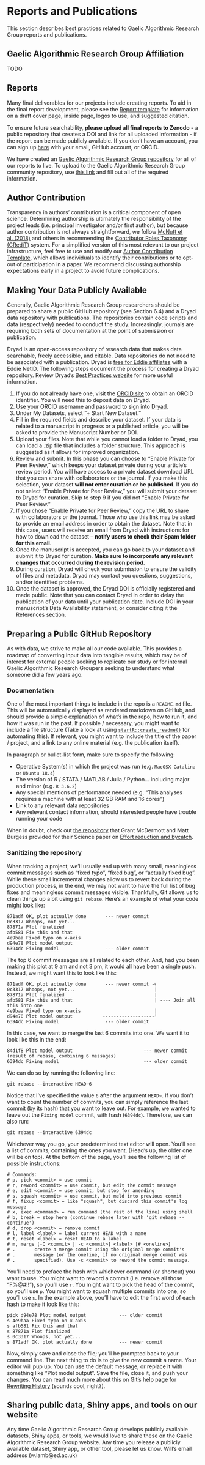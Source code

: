 # Reports and Publications

This section describes best practices related to Gaelic Algorithmic Research Group reports and publications.  


## Gaelic Algorithmic Research Group Affiliation  

TODO 

## Reports  

Many final deliverables for our projects include creating reports. To aid in the final report development, please see the [Report template](https://docs.google.com/document/d/1GBlTP7LVc2yTd9R3ByDxDFP9YGfRYOutJK4S4fdnOmk/edit) for information on a draft cover page, inside page, logos to use, and suggested citation.

To ensure future searchability, **please upload all final reports to Zenodo** - a public repository that creates a DOI and link for all uploaded information - if the report can be made publicly available. If you don't have an account, you can sign up [here](https://zenodo.org/signup/) with your email, GitHub account, or ORCID.

We have created an [Gaelic Algorithmic Research Group repository](https://zenodo.org/communities/Gaelic Algorithmic Research Group-ucsb/) for all of our reports to live. To upload to the Gaelic Algorithmic Research Group community repository, use [this link](https://zenodo.org/deposit/new?c=Gaelic Algorithmic Research Group-ucsb) and fill out all of the required information.

## Author Contribution  

Transparency in authors’ contribution is a critical component of open science. Determining authorship is ultimately the responsibility of the project leads (i.e. principal investigator and/or first author), but because author contribution is not always straightforward, we follow [McNutt et al. (2018)](https://www.pnas.org/content/115/11/2557) and others in recommending the [Contributor Roles Taxonomy (CRediT)](https://www.cell.com/pb/assets/raw/shared/guidelines/CRediT-taxonomy.pdf) system. For a simplified version of this most relevant to our project infrastructure, feel free to use and modify our [Author Contribution Template](https://docs.google.com/spreadsheets/d/1qWJea1Bo8lpbYqEJjojZ_WpSS500uaYjCJzyiy3s3bc/edit#gid=0), which allows individuals to identify their contributions or to opt-out of participation in a paper. We recommend discussing authorship expectations early in a project to avoid future complications.

## Making Your Data Publicly Available  

Generally, Gaelic Algorithmic Research Group researchers should be prepared to share a public GitHub repository (see Section 6.4) and a Dryad data repository with publications. The repositories contain code scripts and data (respectively) needed to conduct the study. Increasingly, journals are requiring both sets of documentation at the point of submission or publication. 

Dryad is an open-access repository of research data that makes data searchable, freely accessible, and citable. Data repositories do not need to be associated with a publication. Dryad is [free for Eddie affiliates](https://www.library.ucsb.edu/research-data-services/repository) with a Eddie NetID. The following steps document the process for creating a Dryad repository. Review Dryad’s [Best Practices website](https://datadryad.org/stash/best_practices#organize) for more useful information.

1. If you do not already have one, visit the [ORCID site](https://orcid.org/) to obtain an ORCID identifier. You will need this to deposit data on Dryad.
2. Use your ORCID username and password to sign into [Dryad](https://datadryad.org/stash/sessions/choose_login).
3. Under My Datasets, select “+ Start New Dataset.”
4. Fill in the required fields and describe your dataset. If your data is related to a manuscript in progress or a published article, you will be asked to provide the Manuscript Number or DOI.
5. Upload your files. Note that while you cannot load a folder to Dryad, you can load a .zip file that includes a folder structure. This approach is suggested as it allows for improved organization. 
6. Review and submit. In this phase you can choose to “Enable Private for Peer Review,” which keeps your dataset private during your article’s review period. You will have access to a private dataset download URL that you can share with collaborators or the journal. If you make this selection, your dataset **will not enter curation or be published**. If you do not select “Enable Private for Peer Review,” you will submit your dataset to Dryad for curation. Skip to step 9 if you did not “Enable Private for Peer Review.” 
7. If you chose “Enable Private for Peer Review,” copy the URL to share with collaborators or the journal. Those who use this link may be asked to provide an email address in order to obtain the dataset. Note that in this case, users will receive an email from Dryad with instructions for how to download the dataset -- **notify users to check their Spam folder for this email**.
8. Once the manuscript is accepted, you can go back to your dataset and submit it to Dryad for curation. **Make sure to incorporate any relevant changes that occurred during the revision period.**
9. During curation, Dryad will check your submission to ensure the validity of files and metadata. Dryad may contact you questions, suggestions, and/or identified problems.
10. Once the dataset is approved, the Dryad DOI is officially registered and made public. Note that you can contact Dryad in order to delay the publication of your data until your publication date. Include DOI in your manuscript’s Data Availability statement, or consider citing it the References section.

## Preparing a Public GitHub Repository  

As with data, we strive to make all our code available. This provides a roadmap of converting input data into tangible results, which may be of interest for external people seeking to replicate our study or for internal Gaelic Algorithmic Research Groupers seeking to understand what someone did a few years ago.

### Documentation  

One of the most important things to include in the repo is a `README.md` file. This will be automatically displayed as rendered markdown on GitHub, and should provide a simple explanation of what's in the repo, how to run it, and how it was run in the past. If possible / necessary, you might want to include a file structure (Take a look at using [`startR::create_readme()`](https://github.com/jcvdav/startR) for automating this). If relevant, you might want to include the title of the paper / project, and a link to any online material (e.g. the publication itself).

In paragraph or bullet-list form, make sure to specify the following:

- Operative System(s) in which the project was run (e.g. `MacOSX Catalina` or `Ubuntu 18.4`)
- The version of R /  STATA / MATLAB / Julia / Python... including major and minor (e.g. `R 3.6.2`)
- Any special mentions of performance needed (e.g. "This analyses requires a machine with at least 32 GB RAM and 16 cores")
- Link to any relevant data repositories
- Any relevant contact information, should interested people have trouble running your code

When in doubt, check out [the repository](https://github.com/grantmcdermott/bycatch) that Grant McDermott and Matt Burgess provided for their Science paper on [Effort reduction and bycatch](https://science.sciencemag.org/content/359/6381/1255).

### Sanitizing the repository  

When tracking a project, we'll usually end up with many small, meaningless commit messages such as "fixed typo", "fixed bug", or "actually fixed bug". While these small incremental changes allow us to revert back during the production process, in the end, we may not want to have the full list of bug fixes and meaningless commit messages visible. Thankfully, Git allows us to clean things up a bit using `git rebase`. Here's an example of what your code might look like:

```
871adf OK, plot actually done       --- newer commit
0c3317 Whoops, not yet...
87871a Plot finalized
afb581 Fix this and that
4e9baa Fixed typo on x-axis
d94e78 Plot model output
6394dc Fixing model                 --- older commit
```

The top 6 commit messages are all related to each other. And, had you been making this plot at 9 am and not 3 pm, it would all have been a single push. Instead, we might want this to look like this:

```
871adf OK, plot actually done       --- newer commit -┐
0c3317 Whoops, not yet...                             |
87871a Plot finalized                                 |
afb581 Fix this and that                              | ---- Join all this into one
4e9baa Fixed typo on x-axis                           |
d94e78 Plot model output           -------------------┘
6394dc Fixing model                 --- older commit
```

In this case, we want to merge the last 6 commits into one. We want it to look like this in the end:

```
84d1f8 Plot model output                          --- newer commit (result of rebase, combining 6 messages)
6394dc Fixing model                               --- older commit
```

We can do so by running the following line:

```shell
git rebase --interactive HEAD~6
```

Notice that I've specified the value `6` after the argument `HEAD~`. If you don't want to count the number of commits, you can simply reference the last commit (by its hash) that you want to leave out. For example, we wanted to leave out the `Fixing model` commit, with hash (`6394dc`). Therefore, we can also run:

```shell
git rebase --interactive 6394dc
```

Whichever way you go, your predetermined text editor will open. You'll see a list of commits, containing the ones you want. (Head's up, the older one will be on top). At the bottom of the page, you'll see the following list of possible instructions:

```
# Commands:
# p, pick <commit> = use commit
# r, reword <commit> = use commit, but edit the commit message
# e, edit <commit> = use commit, but stop for amending
# s, squash <commit> = use commit, but meld into previous commit
# f, fixup <commit> = like "squash", but discard this commit's log message
# x, exec <command> = run command (the rest of the line) using shell
# b, break = stop here (continue rebase later with 'git rebase --continue')
# d, drop <commit> = remove commit
# l, label <label> = label current HEAD with a name
# t, reset <label> = reset HEAD to a label
# m, merge [-C <commit> | -c <commit>] <label> [# <oneline>]
# .       create a merge commit using the original merge commit's
# .       message (or the oneline, if no original merge commit was
# .       specified). Use -c <commit> to reword the commit message.
```

You'll need to preface the hash with whichever command (or shortcut) you want to use. You might want to reword a commit (i.e. remove all those "F%@#!!"), so you'll use `r`. You might want to pick the head of the commit, so you'll use `p`. You might want to squash multiple commits into one, so you'll use `s`. In the example above, you'll have to edit the first word of each hash to make it look like this:

```
pick d94e78 Plot model output            --- older commit
s 4e9baa Fixed typo on x-axis
s afb581 Fix this and that
s 87871a Plot finalized
s 0c3317 Whoops, not yet...
s 871adf OK, plot actually done          --- newer commit
```

Now, simply save and close the file; you'll be prompted back to your command line. The next thing to do is to give the new commit a name. Your editor will pup up. You can use the default message, or replace it with something like "Plot model output". Save the file, close it, and push your changes. You can read much more about this on Git's help page for [Rewriting History](https://git-scm.com/book/en/v2/Git-Tools-Rewriting-History) (sounds cool, right?).

## Sharing public data, Shiny apps, and tools on our website    

Any time Gaelic Algorithmic Research Group develops publicly available datasets, Shiny apps, or tools, we would love to share these on the Gaelic Algorithmic Research Group website. Any time you release a publicly available dataset, Shiny app, or other tool, please let us know. Will's email address (w.lamb@ed.ac.uk)
